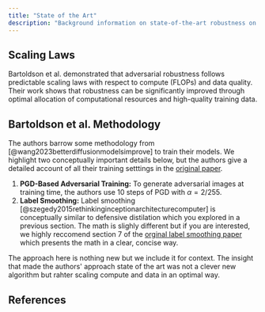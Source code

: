 ```yaml
---
title: "State of the Art"
description: "Background information on state-of-the-art robustness on CIFAR-10."
---
```


## Scaling Laws

Bartoldson et al. demonstrated that adversarial robustness follows predictable scaling laws with respect to compute (FLOPs) and data quality. Their work shows that robustness can be significantly improved through optimal allocation of computational resources and high-quality training data.

<AdversarialScalingExplorer />

## Bartoldson et al. Methodology

The authors barrow some methodology from [@wang2023betterdiffusionmodelsimprove] to train their models. We highlight two conceptually important details below, but the authors give a detailed account of all their training setttings in the [original paper]().

1. **PGD-Based Adversarial Training:** To generate adversarial images at training time, the
   authors use 10 steps of PGD with $\alpha=2/255$.
2. **Label Smoothing:** Label smoothing [@szegedy2015rethinkinginceptionarchitecturecomputer] is conceptually similar to defensive distilation
   which you explored in a previous section. The math is slighly different but if you are
   interested, we highly reccomend section 7 of the [orginal label smoothing paper](https://arxiv.org/abs/1512.00567)
   which presents the math in a clear, concise way.

The approach here is nothing new but we include it for context. The insight that made the authors' approach state of the art was not a clever new algorithm but rahter scaling compute and data in an optimal way.

<FeedbackButton />

## References
